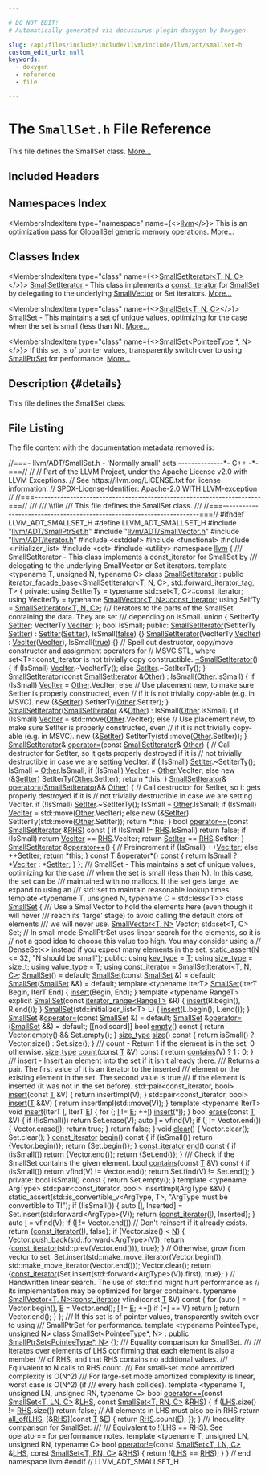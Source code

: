 ```yaml
---

# DO NOT EDIT!
# Automatically generated via docusaurus-plugin-doxygen by Doxygen.

slug: /api/files/include/include/llvm/include/llvm/adt/smallset-h
custom_edit_url: null
keywords:
  - doxygen
  - reference
  - file

---
```





# The `SmallSet.h` File Reference

<DoxygenPage pluginConfig={pluginConfig}>

This file defines the SmallSet class. <a href="#details">More...</a>

## Included Headers

<IncludesList>
<IncludesListItem
  filePath="llvm/ADT/SmallPtrSet.h"
  permalink="/docs/api/files/include/include/llvm/include/llvm/adt/smallptrset-h"
  isLocal="true" />
<IncludesListItem
  filePath="llvm/ADT/SmallVector.h"
  permalink="/docs/api/files/include/include/llvm/include/llvm/adt/smallvector-h"
  isLocal="true" />
<IncludesListItem
  filePath="llvm/ADT/iterator.h"
  permalink="/docs/api/files/include/include/llvm/include/llvm/adt/iterator-h"
  isLocal="true" />
<IncludesListItem
  filePath="cstddef"
  permalink=""
  isLocal="false" />
<IncludesListItem
  filePath="functional"
  permalink=""
  isLocal="false" />
<IncludesListItem
  filePath="initializer_list"
  permalink=""
  isLocal="false" />
<IncludesListItem
  filePath="set"
  permalink=""
  isLocal="false" />
<IncludesListItem
  filePath="utility"
  permalink=""
  isLocal="false" />
</IncludesList>

## Namespaces Index

<MembersIndex>

<MembersIndexItem
  type="namespace"
  name={<><a href="/docs/api/namespaces/llvm">llvm</a></>}>
This is an optimization pass for GlobalISel generic memory operations. <a href="/docs/api/namespaces/llvm/#details">More...</a>
</MembersIndexItem>

</MembersIndex>

## Classes Index

<MembersIndex>

<MembersIndexItem
  type="class"
  name={<><a href="/docs/api/classes/llvm/smallsetiterator">SmallSetIterator&lt;T, N, C&gt;</a></>}>
<a href="/docs/api/classes/llvm/smallsetiterator">SmallSetIterator</a> - This class implements a <a href="/docs/api/classes/llvm/smallvectorimpl">const&#95;iterator</a> for <a href="/docs/api/classes/llvm/smallset">SmallSet</a> by delegating to the underlying <a href="/docs/api/classes/llvm/smallvector">SmallVector</a> or Set iterators. <a href="/docs/api/classes/llvm/smallsetiterator/#details">More...</a>
</MembersIndexItem>

<MembersIndexItem
  type="class"
  name={<><a href="/docs/api/classes/llvm/smallset">SmallSet&lt;T, N, C&gt;</a></>}>
<a href="/docs/api/classes/llvm/smallset">SmallSet</a> - This maintains a set of unique values, optimizing for the case when the set is small (less than N). <a href="/docs/api/classes/llvm/smallset/#details">More...</a>
</MembersIndexItem>

<MembersIndexItem
  type="class"
  name={<><a href="/docs/api/classes/llvm/smallset-68d0564a2306aed5a3f0adee6b3a9e05">SmallSet&lt;PointeeType *, N&gt;</a></>}>
If this set is of pointer values, transparently switch over to using <a href="/docs/api/classes/llvm/smallptrset">SmallPtrSet</a> for performance. <a href="/docs/api/classes/llvm/smallset-68d0564a2306aed5a3f0adee6b3a9e05/#details">More...</a>
</MembersIndexItem>

</MembersIndex>

## Description {#details}

This file defines the SmallSet class.

## File Listing

The file content with the documentation metadata removed is:

<ProgramListing>

<Link id="l00001" /><CodeLine lineNumber="1"><Highlight kind="comment">//===- llvm/ADT/SmallSet.h - &#39;Normally small&#39; sets --------------&#42;- C++ -&#42;-===//</Highlight><Highlight kind="normal"></Highlight></CodeLine>
<Link id="l00002" /><CodeLine lineNumber="2"><Highlight kind="normal"></Highlight><Highlight kind="comment">//</Highlight><Highlight kind="normal"></Highlight></CodeLine>
<Link id="l00003" /><CodeLine lineNumber="3"><Highlight kind="normal"></Highlight><Highlight kind="comment">// Part of the LLVM Project, under the Apache License v2.0 with LLVM Exceptions.</Highlight><Highlight kind="normal"></Highlight></CodeLine>
<Link id="l00004" /><CodeLine lineNumber="4"><Highlight kind="normal"></Highlight><Highlight kind="comment">// See https://llvm.org/LICENSE.txt for license information.</Highlight><Highlight kind="normal"></Highlight></CodeLine>
<Link id="l00005" /><CodeLine lineNumber="5"><Highlight kind="normal"></Highlight><Highlight kind="comment">// SPDX-License-Identifier: Apache-2.0 WITH LLVM-exception</Highlight><Highlight kind="normal"></Highlight></CodeLine>
<Link id="l00006" /><CodeLine lineNumber="6"><Highlight kind="normal"></Highlight><Highlight kind="comment">//</Highlight><Highlight kind="normal"></Highlight></CodeLine>
<Link id="l00007" /><CodeLine lineNumber="7"><Highlight kind="normal"></Highlight><Highlight kind="comment">//===----------------------------------------------------------------------===//</Highlight><Highlight kind="comment"></Highlight></CodeLine>
<Link id="l00008" /><CodeLine lineNumber="8"><Highlight kind="comment">///</Highlight></CodeLine>
<Link id="l00009" /><CodeLine lineNumber="9"><Highlight kind="comment">/// \\file</Highlight></CodeLine>
<Link id="l00010" /><CodeLine lineNumber="10"><Highlight kind="comment">/// This file defines the SmallSet class.</Highlight></CodeLine>
<Link id="l00011" /><CodeLine lineNumber="11"><Highlight kind="comment">///</Highlight><Highlight kind="normal"></Highlight></CodeLine>
<Link id="l00012" /><CodeLine lineNumber="12"><Highlight kind="normal"></Highlight><Highlight kind="comment">//===----------------------------------------------------------------------===//</Highlight><Highlight kind="normal"></Highlight></CodeLine>
<Link id="l00013" /><CodeLine lineNumber="13"><Highlight kind="normal"></Highlight></CodeLine>
<Link id="l00014" /><CodeLine lineNumber="14"><Highlight kind="normal"></Highlight><Highlight kind="preprocessor">#ifndef LLVM&#95;ADT&#95;SMALLSET&#95;H</Highlight><Highlight kind="normal"></Highlight></CodeLine>
<Link id="l00015" /><CodeLine lineNumber="15"><Highlight kind="normal"></Highlight><Highlight kind="preprocessor">#define LLVM&#95;ADT&#95;SMALLSET&#95;H</Highlight><Highlight kind="normal"></Highlight></CodeLine>
<Link id="l00016" /><CodeLine lineNumber="16"><Highlight kind="normal"></Highlight></CodeLine>
<Link id="l00017" /><CodeLine lineNumber="17"><Highlight kind="normal"></Highlight><Highlight kind="preprocessor">#include &quot;<a href="/docs/api/files/include/include/llvm/include/llvm/adt/smallptrset-h">llvm/ADT/SmallPtrSet.h</a>&quot;</Highlight><Highlight kind="normal"></Highlight></CodeLine>
<Link id="l00018" /><CodeLine lineNumber="18"><Highlight kind="normal"></Highlight><Highlight kind="preprocessor">#include &quot;<a href="/docs/api/files/include/include/llvm/include/llvm/adt/smallvector-h">llvm/ADT/SmallVector.h</a>&quot;</Highlight><Highlight kind="normal"></Highlight></CodeLine>
<Link id="l00019" /><CodeLine lineNumber="19"><Highlight kind="normal"></Highlight><Highlight kind="preprocessor">#include &quot;<a href="/docs/api/files/include/include/llvm/include/llvm/adt/iterator-h">llvm/ADT/iterator.h</a>&quot;</Highlight><Highlight kind="normal"></Highlight></CodeLine>
<Link id="l00020" /><CodeLine lineNumber="20"><Highlight kind="normal"></Highlight><Highlight kind="preprocessor">#include &lt;cstddef&gt;</Highlight><Highlight kind="normal"></Highlight></CodeLine>
<Link id="l00021" /><CodeLine lineNumber="21"><Highlight kind="normal"></Highlight><Highlight kind="preprocessor">#include &lt;functional&gt;</Highlight><Highlight kind="normal"></Highlight></CodeLine>
<Link id="l00022" /><CodeLine lineNumber="22"><Highlight kind="normal"></Highlight><Highlight kind="preprocessor">#include &lt;initializer&#95;list&gt;</Highlight><Highlight kind="normal"></Highlight></CodeLine>
<Link id="l00023" /><CodeLine lineNumber="23"><Highlight kind="normal"></Highlight><Highlight kind="preprocessor">#include &lt;set&gt;</Highlight><Highlight kind="normal"></Highlight></CodeLine>
<Link id="l00024" /><CodeLine lineNumber="24"><Highlight kind="normal"></Highlight><Highlight kind="preprocessor">#include &lt;utility&gt;</Highlight><Highlight kind="normal"></Highlight></CodeLine>
<Link id="l00025" /><CodeLine lineNumber="25"><Highlight kind="normal"></Highlight></CodeLine>
<Link id="l00026" /><CodeLine lineNumber="26"><Highlight kind="normal"></Highlight><Highlight kind="keyword">namespace </Highlight><Highlight kind="normal"><a href="/docs/api/namespaces/llvm">llvm</a> &#123;</Highlight></CodeLine>
<Link id="l00027" /><CodeLine lineNumber="27"><Highlight kind="normal"></Highlight><Highlight kind="comment"></Highlight></CodeLine>
<Link id="l00028" /><CodeLine lineNumber="28"><Highlight kind="comment">/// SmallSetIterator - This class implements a const&#95;iterator for SmallSet by</Highlight></CodeLine>
<Link id="l00029" /><CodeLine lineNumber="29"><Highlight kind="comment">/// delegating to the underlying SmallVector or Set iterators.</Highlight><Highlight kind="normal"></Highlight></CodeLine>
<Link id="l00030" /><CodeLine lineNumber="30"><Highlight kind="normal"></Highlight><Highlight kind="keyword">template</Highlight><Highlight kind="normal"> &lt;</Highlight><Highlight kind="keyword">typename</Highlight><Highlight kind="normal"> T, </Highlight><Highlight kind="keywordtype">unsigned</Highlight><Highlight kind="normal"> N, </Highlight><Highlight kind="keyword">typename</Highlight><Highlight kind="normal"> C&gt;</Highlight></CodeLine>
<Link id="l00031" /><CodeLine lineNumber="31" lineLink="/docs/api/classes/llvm/smallsetiterator"><Highlight kind="normal"></Highlight><Highlight kind="keyword">class </Highlight><Highlight kind="normal"><a href="/docs/api/classes/llvm/smallsetiterator/#a907370df85ecd68f1cc83c121e192557">SmallSetIterator</a></Highlight></CodeLine>
<Link id="l00032" /><CodeLine lineNumber="32"><Highlight kind="normal">    : </Highlight><Highlight kind="keyword">public</Highlight><Highlight kind="normal"> <a href="/docs/api/classes/llvm/iterator-facade-base">iterator&#95;facade&#95;base</a>&lt;SmallSetIterator&lt;T, N, C&gt;,</Highlight></CodeLine>
<Link id="l00033" /><CodeLine lineNumber="33"><Highlight kind="normal">                                  std::forward&#95;iterator&#95;tag, T&gt; &#123;</Highlight></CodeLine>
<Link id="l00034" /><CodeLine lineNumber="34"><Highlight kind="normal"></Highlight><Highlight kind="keyword">private</Highlight><Highlight kind="normal">:</Highlight></CodeLine>
<Link id="l00035" /><CodeLine lineNumber="35"><Highlight kind="normal">  </Highlight><Highlight kind="keyword">using </Highlight><Highlight kind="normal">SetIterTy = </Highlight><Highlight kind="keyword">typename</Highlight><Highlight kind="normal"> std::set&lt;T, C&gt;::const&#95;iterator;</Highlight></CodeLine>
<Link id="l00036" /><CodeLine lineNumber="36"><Highlight kind="normal">  </Highlight><Highlight kind="keyword">using </Highlight><Highlight kind="normal">VecIterTy = </Highlight><Highlight kind="keyword">typename</Highlight><Highlight kind="normal"> <a href="/docs/api/classes/llvm/smallvectortemplatecommon/#aa11b903431c1931920939bac6b5293a2">SmallVector&lt;T, N&gt;::const&#95;iterator</a>;</Highlight></CodeLine>
<Link id="l00037" /><CodeLine lineNumber="37"><Highlight kind="normal">  </Highlight><Highlight kind="keyword">using </Highlight><Highlight kind="normal">SelfTy = <a href="/docs/api/classes/llvm/smallsetiterator/#a907370df85ecd68f1cc83c121e192557">SmallSetIterator&lt;T, N, C&gt;</a>;</Highlight></CodeLine>
<Link id="l00038" /><CodeLine lineNumber="38"><Highlight kind="normal"></Highlight><Highlight kind="comment"></Highlight></CodeLine>
<Link id="l00039" /><CodeLine lineNumber="39"><Highlight kind="comment">  /// Iterators to the parts of the SmallSet containing the data. They are set</Highlight></CodeLine>
<Link id="l00040" /><CodeLine lineNumber="40"><Highlight kind="comment">  /// depending on isSmall.</Highlight><Highlight kind="normal"></Highlight></CodeLine>
<Link id="l00041" /><CodeLine lineNumber="41"><Highlight kind="normal">  </Highlight><Highlight kind="keyword">union </Highlight><Highlight kind="normal">&#123;</Highlight></CodeLine>
<Link id="l00042" /><CodeLine lineNumber="42" lineLink="/docs/api/classes/llvm/smallsetiterator/#a6e4a073fdb4f11d6bffb296bebffcbbb"><Highlight kind="normal">    SetIterTy <a href="/docs/api/classes/llvm/smallsetiterator/#a6e4a073fdb4f11d6bffb296bebffcbbb">SetIter</a>;</Highlight></CodeLine>
<Link id="l00043" /><CodeLine lineNumber="43" lineLink="/docs/api/classes/llvm/smallsetiterator/#ac6b7bab1529ad66f58af13d6c8e1aebd"><Highlight kind="normal">    VecIterTy <a href="/docs/api/classes/llvm/smallsetiterator/#ac6b7bab1529ad66f58af13d6c8e1aebd">VecIter</a>;</Highlight></CodeLine>
<Link id="l00044" /><CodeLine lineNumber="44"><Highlight kind="normal">  &#125;;</Highlight></CodeLine>
<Link id="l00045" /><CodeLine lineNumber="45"><Highlight kind="normal"></Highlight></CodeLine>
<Link id="l00046" /><CodeLine lineNumber="46"><Highlight kind="normal">  </Highlight><Highlight kind="keywordtype">bool</Highlight><Highlight kind="normal"> IsSmall;</Highlight></CodeLine>
<Link id="l00047" /><CodeLine lineNumber="47"><Highlight kind="normal"></Highlight></CodeLine>
<Link id="l00048" /><CodeLine lineNumber="48"><Highlight kind="normal"></Highlight><Highlight kind="keyword">public</Highlight><Highlight kind="normal">:</Highlight></CodeLine>
<Link id="l00049" /><CodeLine lineNumber="49" lineLink="/docs/api/classes/llvm/smallsetiterator/#a907370df85ecd68f1cc83c121e192557"><Highlight kind="normal">  <a href="/docs/api/classes/llvm/smallsetiterator/#a907370df85ecd68f1cc83c121e192557">SmallSetIterator</a>(SetIterTy <a href="/docs/api/classes/llvm/smallsetiterator/#a6e4a073fdb4f11d6bffb296bebffcbbb">SetIter</a>) : <a href="/docs/api/classes/llvm/smallsetiterator/#a6e4a073fdb4f11d6bffb296bebffcbbb">SetIter</a>(<a href="/docs/api/classes/llvm/smallsetiterator/#a6e4a073fdb4f11d6bffb296bebffcbbb">SetIter</a>), IsSmall(<a href="/docs/api/namespaces/false">false</a>) &#123;&#125;</Highlight></CodeLine>
<Link id="l00050" /><CodeLine lineNumber="50"><Highlight kind="normal"></Highlight></CodeLine>
<Link id="l00051" /><CodeLine lineNumber="51" lineLink="/docs/api/classes/llvm/smallsetiterator/#ad90691b19097c1ecda1672715a0fdee9"><Highlight kind="normal">  <a href="/docs/api/classes/llvm/smallsetiterator/#ad90691b19097c1ecda1672715a0fdee9">SmallSetIterator</a>(VecIterTy <a href="/docs/api/classes/llvm/smallsetiterator/#ac6b7bab1529ad66f58af13d6c8e1aebd">VecIter</a>) : <a href="/docs/api/classes/llvm/smallsetiterator/#ac6b7bab1529ad66f58af13d6c8e1aebd">VecIter</a>(<a href="/docs/api/classes/llvm/smallsetiterator/#ac6b7bab1529ad66f58af13d6c8e1aebd">VecIter</a>), IsSmall(<a href="/docs/api/files/lib/lib/analysis/basicaliasanalysis-cpp/#af6d5cafbdfc5313e65d990120021a3ec">true</a>) &#123;&#125;</Highlight></CodeLine>
<Link id="l00052" /><CodeLine lineNumber="52"><Highlight kind="normal"></Highlight></CodeLine>
<Link id="l00053" /><CodeLine lineNumber="53"><Highlight kind="normal">  </Highlight><Highlight kind="comment">// Spell out destructor, copy/move constructor and assignment operators for</Highlight><Highlight kind="normal"></Highlight></CodeLine>
<Link id="l00054" /><CodeLine lineNumber="54"><Highlight kind="normal">  </Highlight><Highlight kind="comment">// MSVC STL, where set&lt;T&gt;::const&#95;iterator is not trivially copy constructible.</Highlight><Highlight kind="normal"></Highlight></CodeLine>
<Link id="l00055" /><CodeLine lineNumber="55" lineLink="/docs/api/classes/llvm/smallsetiterator/#ace72f5ecbaaf2a945de3baf9c0ddfed8"><Highlight kind="normal">  <a href="/docs/api/classes/llvm/smallsetiterator/#ace72f5ecbaaf2a945de3baf9c0ddfed8">~SmallSetIterator</a>() &#123;</Highlight></CodeLine>
<Link id="l00056" /><CodeLine lineNumber="56"><Highlight kind="normal">    </Highlight><Highlight kind="keywordflow">if</Highlight><Highlight kind="normal"> (IsSmall)</Highlight></CodeLine>
<Link id="l00057" /><CodeLine lineNumber="57"><Highlight kind="normal">      <a href="/docs/api/classes/llvm/smallsetiterator/#ac6b7bab1529ad66f58af13d6c8e1aebd">VecIter</a>.~VecIterTy();</Highlight></CodeLine>
<Link id="l00058" /><CodeLine lineNumber="58"><Highlight kind="normal">    </Highlight><Highlight kind="keywordflow">else</Highlight><Highlight kind="normal"></Highlight></CodeLine>
<Link id="l00059" /><CodeLine lineNumber="59"><Highlight kind="normal">      <a href="/docs/api/classes/llvm/smallsetiterator/#a6e4a073fdb4f11d6bffb296bebffcbbb">SetIter</a>.~SetIterTy();</Highlight></CodeLine>
<Link id="l00060" /><CodeLine lineNumber="60"><Highlight kind="normal">  &#125;</Highlight></CodeLine>
<Link id="l00061" /><CodeLine lineNumber="61"><Highlight kind="normal"></Highlight></CodeLine>
<Link id="l00062" /><CodeLine lineNumber="62" lineLink="/docs/api/classes/llvm/smallsetiterator/#aaf28161e9ef1de0dae654eff107388d3"><Highlight kind="normal">  <a href="/docs/api/classes/llvm/smallsetiterator/#aaf28161e9ef1de0dae654eff107388d3">SmallSetIterator</a>(</Highlight><Highlight kind="keyword">const</Highlight><Highlight kind="normal"> <a href="/docs/api/classes/llvm/smallsetiterator/#a907370df85ecd68f1cc83c121e192557">SmallSetIterator</a> &amp;<a href="/docs/api/namespaces/llvm/#a9eb4f5b98b70ee4fab9614ed58282c1fa6311ae17c1ee52b36e68aaf4ad066387">Other</a>) : IsSmall(<a href="/docs/api/namespaces/llvm/#a9eb4f5b98b70ee4fab9614ed58282c1fa6311ae17c1ee52b36e68aaf4ad066387">Other</a>.IsSmall) &#123;</Highlight></CodeLine>
<Link id="l00063" /><CodeLine lineNumber="63"><Highlight kind="normal">    </Highlight><Highlight kind="keywordflow">if</Highlight><Highlight kind="normal"> (IsSmall)</Highlight></CodeLine>
<Link id="l00064" /><CodeLine lineNumber="64"><Highlight kind="normal">      <a href="/docs/api/classes/llvm/smallsetiterator/#ac6b7bab1529ad66f58af13d6c8e1aebd">VecIter</a> = <a href="/docs/api/namespaces/llvm/#a9eb4f5b98b70ee4fab9614ed58282c1fa6311ae17c1ee52b36e68aaf4ad066387">Other</a>.VecIter;</Highlight></CodeLine>
<Link id="l00065" /><CodeLine lineNumber="65"><Highlight kind="normal">    </Highlight><Highlight kind="keywordflow">else</Highlight><Highlight kind="normal"></Highlight></CodeLine>
<Link id="l00066" /><CodeLine lineNumber="66"><Highlight kind="normal">      </Highlight><Highlight kind="comment">// Use placement new, to make sure SetIter is properly constructed, even</Highlight><Highlight kind="normal"></Highlight></CodeLine>
<Link id="l00067" /><CodeLine lineNumber="67"><Highlight kind="normal">      </Highlight><Highlight kind="comment">// if it is not trivially copy-able (e.g. in MSVC).</Highlight><Highlight kind="normal"></Highlight></CodeLine>
<Link id="l00068" /><CodeLine lineNumber="68"><Highlight kind="normal">      new (&amp;<a href="/docs/api/classes/llvm/smallsetiterator/#a6e4a073fdb4f11d6bffb296bebffcbbb">SetIter</a>) SetIterTy(<a href="/docs/api/namespaces/llvm/#a9eb4f5b98b70ee4fab9614ed58282c1fa6311ae17c1ee52b36e68aaf4ad066387">Other</a>.SetIter);</Highlight></CodeLine>
<Link id="l00069" /><CodeLine lineNumber="69"><Highlight kind="normal">  &#125;</Highlight></CodeLine>
<Link id="l00070" /><CodeLine lineNumber="70"><Highlight kind="normal"></Highlight></CodeLine>
<Link id="l00071" /><CodeLine lineNumber="71" lineLink="/docs/api/classes/llvm/smallsetiterator/#ae0fb6c9159f05b70f26289590949ed57"><Highlight kind="normal">  <a href="/docs/api/classes/llvm/smallsetiterator/#ae0fb6c9159f05b70f26289590949ed57">SmallSetIterator</a>(<a href="/docs/api/classes/llvm/smallsetiterator/#a907370df85ecd68f1cc83c121e192557">SmallSetIterator</a> &amp;&amp;<a href="/docs/api/namespaces/llvm/#a9eb4f5b98b70ee4fab9614ed58282c1fa6311ae17c1ee52b36e68aaf4ad066387">Other</a>) : IsSmall(<a href="/docs/api/namespaces/llvm/#a9eb4f5b98b70ee4fab9614ed58282c1fa6311ae17c1ee52b36e68aaf4ad066387">Other</a>.IsSmall) &#123;</Highlight></CodeLine>
<Link id="l00072" /><CodeLine lineNumber="72"><Highlight kind="normal">    </Highlight><Highlight kind="keywordflow">if</Highlight><Highlight kind="normal"> (IsSmall)</Highlight></CodeLine>
<Link id="l00073" /><CodeLine lineNumber="73"><Highlight kind="normal">      <a href="/docs/api/classes/llvm/smallsetiterator/#ac6b7bab1529ad66f58af13d6c8e1aebd">VecIter</a> = std::move(<a href="/docs/api/namespaces/llvm/#a9eb4f5b98b70ee4fab9614ed58282c1fa6311ae17c1ee52b36e68aaf4ad066387">Other</a>.VecIter);</Highlight></CodeLine>
<Link id="l00074" /><CodeLine lineNumber="74"><Highlight kind="normal">    </Highlight><Highlight kind="keywordflow">else</Highlight><Highlight kind="normal"></Highlight></CodeLine>
<Link id="l00075" /><CodeLine lineNumber="75"><Highlight kind="normal">      </Highlight><Highlight kind="comment">// Use placement new, to make sure SetIter is properly constructed, even</Highlight><Highlight kind="normal"></Highlight></CodeLine>
<Link id="l00076" /><CodeLine lineNumber="76"><Highlight kind="normal">      </Highlight><Highlight kind="comment">// if it is not trivially copy-able (e.g. in MSVC).</Highlight><Highlight kind="normal"></Highlight></CodeLine>
<Link id="l00077" /><CodeLine lineNumber="77"><Highlight kind="normal">      new (&amp;<a href="/docs/api/classes/llvm/smallsetiterator/#a6e4a073fdb4f11d6bffb296bebffcbbb">SetIter</a>) SetIterTy(std::move(<a href="/docs/api/namespaces/llvm/#a9eb4f5b98b70ee4fab9614ed58282c1fa6311ae17c1ee52b36e68aaf4ad066387">Other</a>.SetIter));</Highlight></CodeLine>
<Link id="l00078" /><CodeLine lineNumber="78"><Highlight kind="normal">  &#125;</Highlight></CodeLine>
<Link id="l00079" /><CodeLine lineNumber="79"><Highlight kind="normal"></Highlight></CodeLine>
<Link id="l00080" /><CodeLine lineNumber="80" lineLink="/docs/api/classes/llvm/smallsetiterator/#a94924161b0063ff3f6c1ebed541decf3"><Highlight kind="normal">  <a href="/docs/api/classes/llvm/smallsetiterator/#a907370df85ecd68f1cc83c121e192557">SmallSetIterator</a>&amp; <a href="/docs/api/classes/llvm/smallsetiterator/#a94924161b0063ff3f6c1ebed541decf3">operator=</a>(</Highlight><Highlight kind="keyword">const</Highlight><Highlight kind="normal"> <a href="/docs/api/classes/llvm/smallsetiterator/#a907370df85ecd68f1cc83c121e192557">SmallSetIterator</a>&amp; <a href="/docs/api/namespaces/llvm/#a9eb4f5b98b70ee4fab9614ed58282c1fa6311ae17c1ee52b36e68aaf4ad066387">Other</a>) &#123;</Highlight></CodeLine>
<Link id="l00081" /><CodeLine lineNumber="81"><Highlight kind="normal">    </Highlight><Highlight kind="comment">// Call destructor for SetIter, so it gets properly destroyed if it is</Highlight><Highlight kind="normal"></Highlight></CodeLine>
<Link id="l00082" /><CodeLine lineNumber="82"><Highlight kind="normal">    </Highlight><Highlight kind="comment">// not trivially destructible in case we are setting VecIter.</Highlight><Highlight kind="normal"></Highlight></CodeLine>
<Link id="l00083" /><CodeLine lineNumber="83"><Highlight kind="normal">    </Highlight><Highlight kind="keywordflow">if</Highlight><Highlight kind="normal"> (!IsSmall)</Highlight></CodeLine>
<Link id="l00084" /><CodeLine lineNumber="84"><Highlight kind="normal">      <a href="/docs/api/classes/llvm/smallsetiterator/#a6e4a073fdb4f11d6bffb296bebffcbbb">SetIter</a>.~SetIterTy();</Highlight></CodeLine>
<Link id="l00085" /><CodeLine lineNumber="85"><Highlight kind="normal"></Highlight></CodeLine>
<Link id="l00086" /><CodeLine lineNumber="86"><Highlight kind="normal">    IsSmall = <a href="/docs/api/namespaces/llvm/#a9eb4f5b98b70ee4fab9614ed58282c1fa6311ae17c1ee52b36e68aaf4ad066387">Other</a>.IsSmall;</Highlight></CodeLine>
<Link id="l00087" /><CodeLine lineNumber="87"><Highlight kind="normal">    </Highlight><Highlight kind="keywordflow">if</Highlight><Highlight kind="normal"> (IsSmall)</Highlight></CodeLine>
<Link id="l00088" /><CodeLine lineNumber="88"><Highlight kind="normal">      <a href="/docs/api/classes/llvm/smallsetiterator/#ac6b7bab1529ad66f58af13d6c8e1aebd">VecIter</a> = <a href="/docs/api/namespaces/llvm/#a9eb4f5b98b70ee4fab9614ed58282c1fa6311ae17c1ee52b36e68aaf4ad066387">Other</a>.VecIter;</Highlight></CodeLine>
<Link id="l00089" /><CodeLine lineNumber="89"><Highlight kind="normal">    </Highlight><Highlight kind="keywordflow">else</Highlight><Highlight kind="normal"></Highlight></CodeLine>
<Link id="l00090" /><CodeLine lineNumber="90"><Highlight kind="normal">      </Highlight><Highlight kind="keyword">new</Highlight><Highlight kind="normal"> (&amp;<a href="/docs/api/classes/llvm/smallsetiterator/#a6e4a073fdb4f11d6bffb296bebffcbbb">SetIter</a>) SetIterTy(<a href="/docs/api/namespaces/llvm/#a9eb4f5b98b70ee4fab9614ed58282c1fa6311ae17c1ee52b36e68aaf4ad066387">Other</a>.SetIter);</Highlight></CodeLine>
<Link id="l00091" /><CodeLine lineNumber="91"><Highlight kind="normal">    </Highlight><Highlight kind="keywordflow">return</Highlight><Highlight kind="normal"> &#42;</Highlight><Highlight kind="keyword">this</Highlight><Highlight kind="normal">;</Highlight></CodeLine>
<Link id="l00092" /><CodeLine lineNumber="92"><Highlight kind="normal">  &#125;</Highlight></CodeLine>
<Link id="l00093" /><CodeLine lineNumber="93"><Highlight kind="normal"></Highlight></CodeLine>
<Link id="l00094" /><CodeLine lineNumber="94" lineLink="/docs/api/classes/llvm/smallsetiterator/#a1ed5c236d864efe097586a9ef9a01daa"><Highlight kind="normal">  <a href="/docs/api/classes/llvm/smallsetiterator/#a907370df85ecd68f1cc83c121e192557">SmallSetIterator</a>&amp; <a href="/docs/api/classes/llvm/smallsetiterator/#a1ed5c236d864efe097586a9ef9a01daa">operator=</a>(<a href="/docs/api/classes/llvm/smallsetiterator/#a907370df85ecd68f1cc83c121e192557">SmallSetIterator</a>&amp;&amp; <a href="/docs/api/namespaces/llvm/#a9eb4f5b98b70ee4fab9614ed58282c1fa6311ae17c1ee52b36e68aaf4ad066387">Other</a>) &#123;</Highlight></CodeLine>
<Link id="l00095" /><CodeLine lineNumber="95"><Highlight kind="normal">    </Highlight><Highlight kind="comment">// Call destructor for SetIter, so it gets properly destroyed if it is</Highlight><Highlight kind="normal"></Highlight></CodeLine>
<Link id="l00096" /><CodeLine lineNumber="96"><Highlight kind="normal">    </Highlight><Highlight kind="comment">// not trivially destructible in case we are setting VecIter.</Highlight><Highlight kind="normal"></Highlight></CodeLine>
<Link id="l00097" /><CodeLine lineNumber="97"><Highlight kind="normal">    </Highlight><Highlight kind="keywordflow">if</Highlight><Highlight kind="normal"> (!IsSmall)</Highlight></CodeLine>
<Link id="l00098" /><CodeLine lineNumber="98"><Highlight kind="normal">      <a href="/docs/api/classes/llvm/smallsetiterator/#a6e4a073fdb4f11d6bffb296bebffcbbb">SetIter</a>.~SetIterTy();</Highlight></CodeLine>
<Link id="l00099" /><CodeLine lineNumber="99"><Highlight kind="normal"></Highlight></CodeLine>
<Link id="l00100" /><CodeLine lineNumber="100"><Highlight kind="normal">    IsSmall = <a href="/docs/api/namespaces/llvm/#a9eb4f5b98b70ee4fab9614ed58282c1fa6311ae17c1ee52b36e68aaf4ad066387">Other</a>.IsSmall;</Highlight></CodeLine>
<Link id="l00101" /><CodeLine lineNumber="101"><Highlight kind="normal">    </Highlight><Highlight kind="keywordflow">if</Highlight><Highlight kind="normal"> (IsSmall)</Highlight></CodeLine>
<Link id="l00102" /><CodeLine lineNumber="102"><Highlight kind="normal">      <a href="/docs/api/classes/llvm/smallsetiterator/#ac6b7bab1529ad66f58af13d6c8e1aebd">VecIter</a> = std::move(<a href="/docs/api/namespaces/llvm/#a9eb4f5b98b70ee4fab9614ed58282c1fa6311ae17c1ee52b36e68aaf4ad066387">Other</a>.VecIter);</Highlight></CodeLine>
<Link id="l00103" /><CodeLine lineNumber="103"><Highlight kind="normal">    </Highlight><Highlight kind="keywordflow">else</Highlight><Highlight kind="normal"></Highlight></CodeLine>
<Link id="l00104" /><CodeLine lineNumber="104"><Highlight kind="normal">      </Highlight><Highlight kind="keyword">new</Highlight><Highlight kind="normal"> (&amp;<a href="/docs/api/classes/llvm/smallsetiterator/#a6e4a073fdb4f11d6bffb296bebffcbbb">SetIter</a>) SetIterTy(std::move(<a href="/docs/api/namespaces/llvm/#a9eb4f5b98b70ee4fab9614ed58282c1fa6311ae17c1ee52b36e68aaf4ad066387">Other</a>.SetIter));</Highlight></CodeLine>
<Link id="l00105" /><CodeLine lineNumber="105"><Highlight kind="normal">    </Highlight><Highlight kind="keywordflow">return</Highlight><Highlight kind="normal"> &#42;</Highlight><Highlight kind="keyword">this</Highlight><Highlight kind="normal">;</Highlight></CodeLine>
<Link id="l00106" /><CodeLine lineNumber="106"><Highlight kind="normal">  &#125;</Highlight></CodeLine>
<Link id="l00107" /><CodeLine lineNumber="107"><Highlight kind="normal"></Highlight></CodeLine>
<Link id="l00108" /><CodeLine lineNumber="108" lineLink="/docs/api/classes/llvm/smallsetiterator/#a3a73fd247d33df715b6ae0cd733607ae"><Highlight kind="normal">  </Highlight><Highlight kind="keywordtype">bool</Highlight><Highlight kind="normal"> <a href="/docs/api/classes/llvm/smallsetiterator/#a3a73fd247d33df715b6ae0cd733607ae">operator==</a>(</Highlight><Highlight kind="keyword">const</Highlight><Highlight kind="normal"> <a href="/docs/api/classes/llvm/smallsetiterator/#a907370df85ecd68f1cc83c121e192557">SmallSetIterator</a> &amp;<a href="/docs/api/files/lib/lib/target/lib/target/x86/x86partialreduction-cpp/#a87b8bfbbe9d8f7146d7f20a5fb42efd0">RHS</a>)</Highlight><Highlight kind="keyword"> const </Highlight><Highlight kind="normal">&#123;</Highlight></CodeLine>
<Link id="l00109" /><CodeLine lineNumber="109"><Highlight kind="normal">    </Highlight><Highlight kind="keywordflow">if</Highlight><Highlight kind="normal"> (IsSmall != <a href="/docs/api/files/lib/lib/target/lib/target/x86/x86partialreduction-cpp/#a87b8bfbbe9d8f7146d7f20a5fb42efd0">RHS</a>.IsSmall)</Highlight></CodeLine>
<Link id="l00110" /><CodeLine lineNumber="110"><Highlight kind="normal">      </Highlight><Highlight kind="keywordflow">return</Highlight><Highlight kind="normal"> </Highlight><Highlight kind="keyword">false</Highlight><Highlight kind="normal">;</Highlight></CodeLine>
<Link id="l00111" /><CodeLine lineNumber="111"><Highlight kind="normal">    </Highlight><Highlight kind="keywordflow">if</Highlight><Highlight kind="normal"> (IsSmall)</Highlight></CodeLine>
<Link id="l00112" /><CodeLine lineNumber="112"><Highlight kind="normal">      </Highlight><Highlight kind="keywordflow">return</Highlight><Highlight kind="normal"> <a href="/docs/api/classes/llvm/smallsetiterator/#ac6b7bab1529ad66f58af13d6c8e1aebd">VecIter</a> == <a href="/docs/api/files/lib/lib/target/lib/target/x86/x86partialreduction-cpp/#a87b8bfbbe9d8f7146d7f20a5fb42efd0">RHS</a>.VecIter;</Highlight></CodeLine>
<Link id="l00113" /><CodeLine lineNumber="113"><Highlight kind="normal">    </Highlight><Highlight kind="keywordflow">return</Highlight><Highlight kind="normal"> <a href="/docs/api/classes/llvm/smallsetiterator/#a6e4a073fdb4f11d6bffb296bebffcbbb">SetIter</a> == <a href="/docs/api/files/lib/lib/target/lib/target/x86/x86partialreduction-cpp/#a87b8bfbbe9d8f7146d7f20a5fb42efd0">RHS</a>.SetIter;</Highlight></CodeLine>
<Link id="l00114" /><CodeLine lineNumber="114"><Highlight kind="normal">  &#125;</Highlight></CodeLine>
<Link id="l00115" /><CodeLine lineNumber="115"><Highlight kind="normal"></Highlight></CodeLine>
<Link id="l00116" /><CodeLine lineNumber="116" lineLink="/docs/api/classes/llvm/smallsetiterator/#a2e6d5c1ad80230988fa739425cac7f8a"><Highlight kind="normal">  <a href="/docs/api/classes/llvm/smallsetiterator/#a907370df85ecd68f1cc83c121e192557">SmallSetIterator</a> &amp;<a href="/docs/api/classes/llvm/smallsetiterator/#a2e6d5c1ad80230988fa739425cac7f8a">operator++</a>() &#123; </Highlight><Highlight kind="comment">// Preincrement</Highlight><Highlight kind="normal"></Highlight></CodeLine>
<Link id="l00117" /><CodeLine lineNumber="117"><Highlight kind="normal">    </Highlight><Highlight kind="keywordflow">if</Highlight><Highlight kind="normal"> (IsSmall)</Highlight></CodeLine>
<Link id="l00118" /><CodeLine lineNumber="118"><Highlight kind="normal">      ++<a href="/docs/api/classes/llvm/smallsetiterator/#ac6b7bab1529ad66f58af13d6c8e1aebd">VecIter</a>;</Highlight></CodeLine>
<Link id="l00119" /><CodeLine lineNumber="119"><Highlight kind="normal">    </Highlight><Highlight kind="keywordflow">else</Highlight><Highlight kind="normal"></Highlight></CodeLine>
<Link id="l00120" /><CodeLine lineNumber="120"><Highlight kind="normal">      ++<a href="/docs/api/classes/llvm/smallsetiterator/#a6e4a073fdb4f11d6bffb296bebffcbbb">SetIter</a>;</Highlight></CodeLine>
<Link id="l00121" /><CodeLine lineNumber="121"><Highlight kind="normal">    </Highlight><Highlight kind="keywordflow">return</Highlight><Highlight kind="normal"> &#42;</Highlight><Highlight kind="keyword">this</Highlight><Highlight kind="normal">;</Highlight></CodeLine>
<Link id="l00122" /><CodeLine lineNumber="122"><Highlight kind="normal">  &#125;</Highlight></CodeLine>
<Link id="l00123" /><CodeLine lineNumber="123"><Highlight kind="normal"></Highlight></CodeLine>
<Link id="l00124" /><CodeLine lineNumber="124" lineLink="/docs/api/classes/llvm/smallsetiterator/#abd07bc46d991e12648e0effefcaddf95"><Highlight kind="normal">  </Highlight><Highlight kind="keyword">const</Highlight><Highlight kind="normal"> <a href="/docs/api/files/lib/lib/target/lib/target/mips/mips16isellowering-cpp/#a0acb682b8260ab1c60b918599864e2e5">T</a> &amp;<a href="/docs/api/classes/llvm/smallsetiterator/#abd07bc46d991e12648e0effefcaddf95">operator&#42;</a>()</Highlight><Highlight kind="keyword"> const </Highlight><Highlight kind="normal">&#123; </Highlight><Highlight kind="keywordflow">return</Highlight><Highlight kind="normal"> IsSmall ? &#42;<a href="/docs/api/classes/llvm/smallsetiterator/#ac6b7bab1529ad66f58af13d6c8e1aebd">VecIter</a> : &#42;<a href="/docs/api/classes/llvm/smallsetiterator/#a6e4a073fdb4f11d6bffb296bebffcbbb">SetIter</a>; &#125;</Highlight></CodeLine>
<Link id="l00125" /><CodeLine lineNumber="125"><Highlight kind="normal">&#125;;</Highlight></CodeLine>
<Link id="l00126" /><CodeLine lineNumber="126"><Highlight kind="normal"></Highlight><Highlight kind="comment"></Highlight></CodeLine>
<Link id="l00127" /><CodeLine lineNumber="127"><Highlight kind="comment">/// SmallSet - This maintains a set of unique values, optimizing for the case</Highlight></CodeLine>
<Link id="l00128" /><CodeLine lineNumber="128"><Highlight kind="comment">/// when the set is small (less than N).  In this case, the set can be</Highlight></CodeLine>
<Link id="l00129" /><CodeLine lineNumber="129"><Highlight kind="comment">/// maintained with no mallocs.  If the set gets large, we expand to using an</Highlight></CodeLine>
<Link id="l00130" /><CodeLine lineNumber="130"><Highlight kind="comment">/// std::set to maintain reasonable lookup times.</Highlight><Highlight kind="normal"></Highlight></CodeLine>
<Link id="l00131" /><CodeLine lineNumber="131"><Highlight kind="normal"></Highlight><Highlight kind="keyword">template</Highlight><Highlight kind="normal"> &lt;</Highlight><Highlight kind="keyword">typename</Highlight><Highlight kind="normal"> T, </Highlight><Highlight kind="keywordtype">unsigned</Highlight><Highlight kind="normal"> N, </Highlight><Highlight kind="keyword">typename</Highlight><Highlight kind="normal"> C = std::less&lt;T&gt;&gt;</Highlight></CodeLine>
<Link id="l00132" /><CodeLine lineNumber="132" lineLink="/docs/api/classes/llvm/smallset"><Highlight kind="normal"></Highlight><Highlight kind="keyword">class </Highlight><Highlight kind="normal"><a href="/docs/api/classes/llvm/smallset/#a642ef3f957486e94785fdc2ccafcb692">SmallSet</a> &#123;</Highlight><Highlight kind="comment"></Highlight></CodeLine>
<Link id="l00133" /><CodeLine lineNumber="133"><Highlight kind="comment">  /// Use a SmallVector to hold the elements here (even though it will never</Highlight></CodeLine>
<Link id="l00134" /><CodeLine lineNumber="134"><Highlight kind="comment">  /// reach its &#39;large&#39; stage) to avoid calling the default ctors of elements</Highlight></CodeLine>
<Link id="l00135" /><CodeLine lineNumber="135"><Highlight kind="comment">  /// we will never use.</Highlight><Highlight kind="normal"></Highlight></CodeLine>
<Link id="l00136" /><CodeLine lineNumber="136"><Highlight kind="normal">  <a href="/docs/api/classes/llvm/smallvector">SmallVector&lt;T, N&gt;</a> Vector;</Highlight></CodeLine>
<Link id="l00137" /><CodeLine lineNumber="137"><Highlight kind="normal">  std::set&lt;T, C&gt; Set;</Highlight></CodeLine>
<Link id="l00138" /><CodeLine lineNumber="138"><Highlight kind="normal"></Highlight></CodeLine>
<Link id="l00139" /><CodeLine lineNumber="139"><Highlight kind="normal">  </Highlight><Highlight kind="comment">// In small mode SmallPtrSet uses linear search for the elements, so it is</Highlight><Highlight kind="normal"></Highlight></CodeLine>
<Link id="l00140" /><CodeLine lineNumber="140"><Highlight kind="normal">  </Highlight><Highlight kind="comment">// not a good idea to choose this value too high. You may consider using a</Highlight><Highlight kind="normal"></Highlight></CodeLine>
<Link id="l00141" /><CodeLine lineNumber="141"><Highlight kind="normal">  </Highlight><Highlight kind="comment">// DenseSet&lt;&gt; instead if you expect many elements in the set.</Highlight><Highlight kind="normal"></Highlight></CodeLine>
<Link id="l00142" /><CodeLine lineNumber="142"><Highlight kind="normal">  </Highlight><Highlight kind="keyword">static&#95;assert</Highlight><Highlight kind="normal">(<a href="/docs/api/files/lib/lib/support/regcomp-c/#a0240ac851181b84ac374872dc5434ee4">N</a> &lt;= 32, </Highlight><Highlight kind="stringliteral">&quot;N should be small&quot;</Highlight><Highlight kind="normal">);</Highlight></CodeLine>
<Link id="l00143" /><CodeLine lineNumber="143"><Highlight kind="normal"></Highlight></CodeLine>
<Link id="l00144" /><CodeLine lineNumber="144"><Highlight kind="normal"></Highlight><Highlight kind="keyword">public</Highlight><Highlight kind="normal">:</Highlight></CodeLine>
<Link id="l00145" /><CodeLine lineNumber="145" lineLink="/docs/api/classes/llvm/smallset/#a415fafb747d0aaf1e2f44adb4299297f"><Highlight kind="normal">  </Highlight><Highlight kind="keyword">using </Highlight><Highlight kind="normal"><a href="/docs/api/classes/llvm/smallset/#a415fafb747d0aaf1e2f44adb4299297f">key&#95;type</a> = <a href="/docs/api/files/lib/lib/target/lib/target/mips/mips16isellowering-cpp/#a0acb682b8260ab1c60b918599864e2e5">T</a>;</Highlight></CodeLine>
<Link id="l00146" /><CodeLine lineNumber="146" lineLink="/docs/api/classes/llvm/smallset/#a7661e59c6b08b41c98031595ae8007f9"><Highlight kind="normal">  </Highlight><Highlight kind="keyword">using </Highlight><Highlight kind="normal"><a href="/docs/api/classes/llvm/smallset/#a7661e59c6b08b41c98031595ae8007f9">size&#95;type</a> = size&#95;t;</Highlight></CodeLine>
<Link id="l00147" /><CodeLine lineNumber="147" lineLink="/docs/api/classes/llvm/smallset/#a92339d5306ea2a5153ca8688bde5b814"><Highlight kind="normal">  </Highlight><Highlight kind="keyword">using </Highlight><Highlight kind="normal"><a href="/docs/api/classes/llvm/smallset/#a92339d5306ea2a5153ca8688bde5b814">value&#95;type</a> = <a href="/docs/api/files/lib/lib/target/lib/target/mips/mips16isellowering-cpp/#a0acb682b8260ab1c60b918599864e2e5">T</a>;</Highlight></CodeLine>
<Link id="l00148" /><CodeLine lineNumber="148" lineLink="/docs/api/classes/llvm/smallset/#a2b2485e23744fb5f349b2a4d29417e0b"><Highlight kind="normal">  </Highlight><Highlight kind="keyword">using </Highlight><Highlight kind="normal"><a href="/docs/api/classes/llvm/smallset/#a2b2485e23744fb5f349b2a4d29417e0b">const&#95;iterator</a> = <a href="/docs/api/classes/llvm/smallsetiterator">SmallSetIterator&lt;T, N, C&gt;</a>;</Highlight></CodeLine>
<Link id="l00149" /><CodeLine lineNumber="149"><Highlight kind="normal"></Highlight></CodeLine>
<Link id="l00150" /><CodeLine lineNumber="150" lineLink="/docs/api/classes/llvm/smallset/#a642ef3f957486e94785fdc2ccafcb692"><Highlight kind="normal">  <a href="/docs/api/classes/llvm/smallset/#a642ef3f957486e94785fdc2ccafcb692">SmallSet</a>() = </Highlight><Highlight kind="keywordflow">default</Highlight><Highlight kind="normal">;</Highlight></CodeLine>
<Link id="l00151" /><CodeLine lineNumber="151" lineLink="/docs/api/classes/llvm/smallset/#aa92bbdb8568f16a3729854362203aa1f"><Highlight kind="normal">  <a href="/docs/api/classes/llvm/smallset/#aa92bbdb8568f16a3729854362203aa1f">SmallSet</a>(</Highlight><Highlight kind="keyword">const</Highlight><Highlight kind="normal"> <a href="/docs/api/classes/llvm/smallset/#a642ef3f957486e94785fdc2ccafcb692">SmallSet</a> &amp;) = </Highlight><Highlight kind="keywordflow">default</Highlight><Highlight kind="normal">;</Highlight></CodeLine>
<Link id="l00152" /><CodeLine lineNumber="152" lineLink="/docs/api/classes/llvm/smallset/#aa2df2a9c432ae7bc07354a0b50a71d49"><Highlight kind="normal">  <a href="/docs/api/classes/llvm/smallset/#aa2df2a9c432ae7bc07354a0b50a71d49">SmallSet</a>(<a href="/docs/api/classes/llvm/smallset/#a642ef3f957486e94785fdc2ccafcb692">SmallSet</a> &amp;&amp;) = </Highlight><Highlight kind="keywordflow">default</Highlight><Highlight kind="normal">;</Highlight></CodeLine>
<Link id="l00153" /><CodeLine lineNumber="153"><Highlight kind="normal"></Highlight></CodeLine>
<Link id="l00154" /><CodeLine lineNumber="154" lineLink="/docs/api/classes/llvm/smallset/#aca40736363928e517cf3b4d810c04a42"><Highlight kind="normal">  </Highlight><Highlight kind="keyword">template</Highlight><Highlight kind="normal"> &lt;</Highlight><Highlight kind="keyword">typename</Highlight><Highlight kind="normal"> IterT&gt; <a href="/docs/api/classes/llvm/smallset/#aca40736363928e517cf3b4d810c04a42">SmallSet</a>(IterT Begin, IterT End) &#123;</Highlight></CodeLine>
<Link id="l00155" /><CodeLine lineNumber="155"><Highlight kind="normal">    <a href="/docs/api/classes/llvm/smallset/#afcadfef2cf37c3e6dbdbc9cd7bea50a0">insert</a>(Begin, End);</Highlight></CodeLine>
<Link id="l00156" /><CodeLine lineNumber="156"><Highlight kind="normal">  &#125;</Highlight></CodeLine>
<Link id="l00157" /><CodeLine lineNumber="157"><Highlight kind="normal"></Highlight></CodeLine>
<Link id="l00158" /><CodeLine lineNumber="158"><Highlight kind="normal">  </Highlight><Highlight kind="keyword">template</Highlight><Highlight kind="normal"> &lt;</Highlight><Highlight kind="keyword">typename</Highlight><Highlight kind="normal"> RangeT&gt;</Highlight></CodeLine>
<Link id="l00159" /><CodeLine lineNumber="159" lineLink="/docs/api/classes/llvm/smallset/#a0515d5a20ae68db02fe65e3e9c43e3ee"><Highlight kind="normal">  </Highlight><Highlight kind="keyword">explicit</Highlight><Highlight kind="normal"> <a href="/docs/api/classes/llvm/smallset/#a0515d5a20ae68db02fe65e3e9c43e3ee">SmallSet</a>(</Highlight><Highlight kind="keyword">const</Highlight><Highlight kind="normal"> <a href="/docs/api/classes/llvm/iterator-range">iterator&#95;range&lt;RangeT&gt;</a> &amp;R) &#123;</Highlight></CodeLine>
<Link id="l00160" /><CodeLine lineNumber="160"><Highlight kind="normal">    <a href="/docs/api/classes/llvm/smallset/#afcadfef2cf37c3e6dbdbc9cd7bea50a0">insert</a>(R.begin(), R.end());</Highlight></CodeLine>
<Link id="l00161" /><CodeLine lineNumber="161"><Highlight kind="normal">  &#125;</Highlight></CodeLine>
<Link id="l00162" /><CodeLine lineNumber="162"><Highlight kind="normal"></Highlight></CodeLine>
<Link id="l00163" /><CodeLine lineNumber="163" lineLink="/docs/api/classes/llvm/smallset/#a55c37829263bbc9d089bb45a43c91643"><Highlight kind="normal">  <a href="/docs/api/classes/llvm/smallset/#a55c37829263bbc9d089bb45a43c91643">SmallSet</a>(std::initializer&#95;list&lt;T&gt; L) &#123; <a href="/docs/api/classes/llvm/smallset/#afcadfef2cf37c3e6dbdbc9cd7bea50a0">insert</a>(L.begin(), L.end()); &#125;</Highlight></CodeLine>
<Link id="l00164" /><CodeLine lineNumber="164"><Highlight kind="normal"></Highlight></CodeLine>
<Link id="l00165" /><CodeLine lineNumber="165" lineLink="/docs/api/classes/llvm/smallset/#a95d576b12e0c94402da943f5577a44dc"><Highlight kind="normal">  <a href="/docs/api/classes/llvm/smallset/#a642ef3f957486e94785fdc2ccafcb692">SmallSet</a> &amp;<a href="/docs/api/classes/llvm/smallset/#a95d576b12e0c94402da943f5577a44dc">operator=</a>(</Highlight><Highlight kind="keyword">const</Highlight><Highlight kind="normal"> <a href="/docs/api/classes/llvm/smallset/#a642ef3f957486e94785fdc2ccafcb692">SmallSet</a> &amp;) = </Highlight><Highlight kind="keywordflow">default</Highlight><Highlight kind="normal">;</Highlight></CodeLine>
<Link id="l00166" /><CodeLine lineNumber="166" lineLink="/docs/api/classes/llvm/smallset/#aefea379389d05a17d6c41018aec98a94"><Highlight kind="normal">  <a href="/docs/api/classes/llvm/smallset/#a642ef3f957486e94785fdc2ccafcb692">SmallSet</a> &amp;<a href="/docs/api/classes/llvm/smallset/#aefea379389d05a17d6c41018aec98a94">operator=</a>(<a href="/docs/api/classes/llvm/smallset/#a642ef3f957486e94785fdc2ccafcb692">SmallSet</a> &amp;&amp;) = </Highlight><Highlight kind="keywordflow">default</Highlight><Highlight kind="normal">;</Highlight></CodeLine>
<Link id="l00167" /><CodeLine lineNumber="167"><Highlight kind="normal"></Highlight></CodeLine>
<Link id="l00168" /><CodeLine lineNumber="168" lineLink="/docs/api/classes/llvm/smallset/#a34384400167eb6ebf71fa89d98ba03bc"><Highlight kind="normal">  &#91;&#91;nodiscard&#93;&#93; </Highlight><Highlight kind="keywordtype">bool</Highlight><Highlight kind="normal"> <a href="/docs/api/classes/llvm/smallset/#a34384400167eb6ebf71fa89d98ba03bc">empty</a>()</Highlight><Highlight kind="keyword"> const </Highlight><Highlight kind="normal">&#123; </Highlight><Highlight kind="keywordflow">return</Highlight><Highlight kind="normal"> Vector.empty() &amp;&amp; Set.empty(); &#125;</Highlight></CodeLine>
<Link id="l00169" /><CodeLine lineNumber="169"><Highlight kind="normal"></Highlight></CodeLine>
<Link id="l00170" /><CodeLine lineNumber="170" lineLink="/docs/api/classes/llvm/smallset/#afd7c135e18f2d7253d4f8545cd7b1756"><Highlight kind="normal">  <a href="/docs/api/classes/llvm/smallset/#a7661e59c6b08b41c98031595ae8007f9">size&#95;type</a> <a href="/docs/api/classes/llvm/smallset/#afd7c135e18f2d7253d4f8545cd7b1756">size</a>()</Highlight><Highlight kind="keyword"> const </Highlight><Highlight kind="normal">&#123;</Highlight></CodeLine>
<Link id="l00171" /><CodeLine lineNumber="171"><Highlight kind="normal">    </Highlight><Highlight kind="keywordflow">return</Highlight><Highlight kind="normal"> isSmall() ? Vector.size() : Set.size();</Highlight></CodeLine>
<Link id="l00172" /><CodeLine lineNumber="172"><Highlight kind="normal">  &#125;</Highlight></CodeLine>
<Link id="l00173" /><CodeLine lineNumber="173"><Highlight kind="normal"></Highlight><Highlight kind="comment"></Highlight></CodeLine>
<Link id="l00174" /><CodeLine lineNumber="174"><Highlight kind="comment">  /// count - Return 1 if the element is in the set, 0 otherwise.</Highlight><Highlight kind="normal"></Highlight></CodeLine>
<Link id="l00175" /><CodeLine lineNumber="175" lineLink="/docs/api/classes/llvm/smallset/#a2a98f19750ba941ce791b75ca6d77e48"><Highlight kind="normal">  <a href="/docs/api/classes/llvm/smallset/#a7661e59c6b08b41c98031595ae8007f9">size&#95;type</a> <a href="/docs/api/classes/llvm/smallset/#a2a98f19750ba941ce791b75ca6d77e48">count</a>(</Highlight><Highlight kind="keyword">const</Highlight><Highlight kind="normal"> <a href="/docs/api/files/lib/lib/target/lib/target/mips/mips16isellowering-cpp/#a0acb682b8260ab1c60b918599864e2e5">T</a> &amp;V)</Highlight><Highlight kind="keyword"> const </Highlight><Highlight kind="normal">&#123; </Highlight><Highlight kind="keywordflow">return</Highlight><Highlight kind="normal"> <a href="/docs/api/classes/llvm/smallset/#ae04ad615dfdd885e85cbddda146787c6">contains</a>(V) ? 1 : 0; &#125;</Highlight></CodeLine>
<Link id="l00176" /><CodeLine lineNumber="176"><Highlight kind="normal"></Highlight><Highlight kind="comment"></Highlight></CodeLine>
<Link id="l00177" /><CodeLine lineNumber="177"><Highlight kind="comment">  /// insert - Insert an element into the set if it isn&#39;t already there.</Highlight></CodeLine>
<Link id="l00178" /><CodeLine lineNumber="178"><Highlight kind="comment">  /// Returns a pair. The first value of it is an iterator to the inserted</Highlight></CodeLine>
<Link id="l00179" /><CodeLine lineNumber="179"><Highlight kind="comment">  /// element or the existing element in the set. The second value is true</Highlight></CodeLine>
<Link id="l00180" /><CodeLine lineNumber="180"><Highlight kind="comment">  /// if the element is inserted (it was not in the set before).</Highlight><Highlight kind="normal"></Highlight></CodeLine>
<Link id="l00181" /><CodeLine lineNumber="181" lineLink="/docs/api/classes/llvm/smallset/#afcadfef2cf37c3e6dbdbc9cd7bea50a0"><Highlight kind="normal">  std::pair&lt;const&#95;iterator, bool&gt; <a href="/docs/api/classes/llvm/smallset/#afcadfef2cf37c3e6dbdbc9cd7bea50a0">insert</a>(</Highlight><Highlight kind="keyword">const</Highlight><Highlight kind="normal"> <a href="/docs/api/files/lib/lib/target/lib/target/mips/mips16isellowering-cpp/#a0acb682b8260ab1c60b918599864e2e5">T</a> &amp;V) &#123; </Highlight><Highlight kind="keywordflow">return</Highlight><Highlight kind="normal"> insertImpl(V); &#125;</Highlight></CodeLine>
<Link id="l00182" /><CodeLine lineNumber="182"><Highlight kind="normal"></Highlight></CodeLine>
<Link id="l00183" /><CodeLine lineNumber="183" lineLink="/docs/api/classes/llvm/smallset/#a4f9e8fa45afc21ffd30b6b4afb4477f2"><Highlight kind="normal">  std::pair&lt;const&#95;iterator, bool&gt; <a href="/docs/api/classes/llvm/smallset/#a4f9e8fa45afc21ffd30b6b4afb4477f2">insert</a>(<a href="/docs/api/files/lib/lib/target/lib/target/mips/mips16isellowering-cpp/#a0acb682b8260ab1c60b918599864e2e5">T</a> &amp;&amp;V) &#123;</Highlight></CodeLine>
<Link id="l00184" /><CodeLine lineNumber="184"><Highlight kind="normal">    </Highlight><Highlight kind="keywordflow">return</Highlight><Highlight kind="normal"> insertImpl(std::move(V));</Highlight></CodeLine>
<Link id="l00185" /><CodeLine lineNumber="185"><Highlight kind="normal">  &#125;</Highlight></CodeLine>
<Link id="l00186" /><CodeLine lineNumber="186"><Highlight kind="normal"></Highlight></CodeLine>
<Link id="l00187" /><CodeLine lineNumber="187"><Highlight kind="normal">  </Highlight><Highlight kind="keyword">template</Highlight><Highlight kind="normal"> &lt;</Highlight><Highlight kind="keyword">typename</Highlight><Highlight kind="normal"> IterT&gt;</Highlight></CodeLine>
<Link id="l00188" /><CodeLine lineNumber="188" lineLink="/docs/api/classes/llvm/smallset/#a36a9c780e819dd796564004fefef1ff7"><Highlight kind="normal">  </Highlight><Highlight kind="keywordtype">void</Highlight><Highlight kind="normal"> <a href="/docs/api/classes/llvm/smallset/#a36a9c780e819dd796564004fefef1ff7">insert</a>(IterT <a href="/docs/api/files/lib/lib/support/md5-cpp/#ac0eafdc9ee161b71e7af98af736952fd">I</a>, IterT <a href="/docs/api/files/lib/lib/ir/builtingcs-cpp/#abb2b3a60ccc38a28239e19a1646e0c8a">E</a>) &#123;</Highlight></CodeLine>
<Link id="l00189" /><CodeLine lineNumber="189"><Highlight kind="normal">    </Highlight><Highlight kind="keywordflow">for</Highlight><Highlight kind="normal"> (; <a href="/docs/api/files/lib/lib/support/md5-cpp/#ac0eafdc9ee161b71e7af98af736952fd">I</a> != <a href="/docs/api/files/lib/lib/ir/builtingcs-cpp/#abb2b3a60ccc38a28239e19a1646e0c8a">E</a>; ++<a href="/docs/api/files/lib/lib/support/md5-cpp/#ac0eafdc9ee161b71e7af98af736952fd">I</a>)</Highlight></CodeLine>
<Link id="l00190" /><CodeLine lineNumber="190"><Highlight kind="normal">      <a href="/docs/api/classes/llvm/smallset/#afcadfef2cf37c3e6dbdbc9cd7bea50a0">insert</a>(&#42;<a href="/docs/api/files/lib/lib/support/md5-cpp/#ac0eafdc9ee161b71e7af98af736952fd">I</a>);</Highlight></CodeLine>
<Link id="l00191" /><CodeLine lineNumber="191"><Highlight kind="normal">  &#125;</Highlight></CodeLine>
<Link id="l00192" /><CodeLine lineNumber="192"><Highlight kind="normal"></Highlight></CodeLine>
<Link id="l00193" /><CodeLine lineNumber="193" lineLink="/docs/api/classes/llvm/smallset/#a75a2d2ad3b3dce6702750d570ee8f343"><Highlight kind="normal">  </Highlight><Highlight kind="keywordtype">bool</Highlight><Highlight kind="normal"> <a href="/docs/api/classes/llvm/smallset/#a75a2d2ad3b3dce6702750d570ee8f343">erase</a>(</Highlight><Highlight kind="keyword">const</Highlight><Highlight kind="normal"> <a href="/docs/api/files/lib/lib/target/lib/target/mips/mips16isellowering-cpp/#a0acb682b8260ab1c60b918599864e2e5">T</a> &amp;V) &#123;</Highlight></CodeLine>
<Link id="l00194" /><CodeLine lineNumber="194"><Highlight kind="normal">    </Highlight><Highlight kind="keywordflow">if</Highlight><Highlight kind="normal"> (!isSmall())</Highlight></CodeLine>
<Link id="l00195" /><CodeLine lineNumber="195"><Highlight kind="normal">      </Highlight><Highlight kind="keywordflow">return</Highlight><Highlight kind="normal"> Set.erase(V);</Highlight></CodeLine>
<Link id="l00196" /><CodeLine lineNumber="196"><Highlight kind="normal">    </Highlight><Highlight kind="keyword">auto</Highlight><Highlight kind="normal"> <a href="/docs/api/files/lib/lib/support/md5-cpp/#ac0eafdc9ee161b71e7af98af736952fd">I</a> = vfind(V);</Highlight></CodeLine>
<Link id="l00197" /><CodeLine lineNumber="197"><Highlight kind="normal">    </Highlight><Highlight kind="keywordflow">if</Highlight><Highlight kind="normal"> (<a href="/docs/api/files/lib/lib/support/md5-cpp/#ac0eafdc9ee161b71e7af98af736952fd">I</a> != Vector.end()) &#123;</Highlight></CodeLine>
<Link id="l00198" /><CodeLine lineNumber="198"><Highlight kind="normal">      Vector.erase(<a href="/docs/api/files/lib/lib/support/md5-cpp/#ac0eafdc9ee161b71e7af98af736952fd">I</a>);</Highlight></CodeLine>
<Link id="l00199" /><CodeLine lineNumber="199"><Highlight kind="normal">      </Highlight><Highlight kind="keywordflow">return</Highlight><Highlight kind="normal"> </Highlight><Highlight kind="keyword">true</Highlight><Highlight kind="normal">;</Highlight></CodeLine>
<Link id="l00200" /><CodeLine lineNumber="200"><Highlight kind="normal">    &#125;</Highlight></CodeLine>
<Link id="l00201" /><CodeLine lineNumber="201"><Highlight kind="normal">    </Highlight><Highlight kind="keywordflow">return</Highlight><Highlight kind="normal"> </Highlight><Highlight kind="keyword">false</Highlight><Highlight kind="normal">;</Highlight></CodeLine>
<Link id="l00202" /><CodeLine lineNumber="202"><Highlight kind="normal">  &#125;</Highlight></CodeLine>
<Link id="l00203" /><CodeLine lineNumber="203"><Highlight kind="normal"></Highlight></CodeLine>
<Link id="l00204" /><CodeLine lineNumber="204" lineLink="/docs/api/classes/llvm/smallset/#a76b3fc7c102561fb5210d5151531e409"><Highlight kind="normal">  </Highlight><Highlight kind="keywordtype">void</Highlight><Highlight kind="normal"> <a href="/docs/api/classes/llvm/smallset/#a76b3fc7c102561fb5210d5151531e409">clear</a>() &#123;</Highlight></CodeLine>
<Link id="l00205" /><CodeLine lineNumber="205"><Highlight kind="normal">    Vector.clear();</Highlight></CodeLine>
<Link id="l00206" /><CodeLine lineNumber="206"><Highlight kind="normal">    Set.clear();</Highlight></CodeLine>
<Link id="l00207" /><CodeLine lineNumber="207"><Highlight kind="normal">  &#125;</Highlight></CodeLine>
<Link id="l00208" /><CodeLine lineNumber="208"><Highlight kind="normal"></Highlight></CodeLine>
<Link id="l00209" /><CodeLine lineNumber="209" lineLink="/docs/api/classes/llvm/smallset/#a0d7ad8e1022557e52ac17dddf1f5db2f"><Highlight kind="normal">  <a href="/docs/api/classes/llvm/smallset/#a2b2485e23744fb5f349b2a4d29417e0b">const&#95;iterator</a> <a href="/docs/api/classes/llvm/smallset/#a0d7ad8e1022557e52ac17dddf1f5db2f">begin</a>()</Highlight><Highlight kind="keyword"> const </Highlight><Highlight kind="normal">&#123;</Highlight></CodeLine>
<Link id="l00210" /><CodeLine lineNumber="210"><Highlight kind="normal">    </Highlight><Highlight kind="keywordflow">if</Highlight><Highlight kind="normal"> (isSmall())</Highlight></CodeLine>
<Link id="l00211" /><CodeLine lineNumber="211"><Highlight kind="normal">      </Highlight><Highlight kind="keywordflow">return</Highlight><Highlight kind="normal"> &#123;Vector.begin()&#125;;</Highlight></CodeLine>
<Link id="l00212" /><CodeLine lineNumber="212"><Highlight kind="normal">    </Highlight><Highlight kind="keywordflow">return</Highlight><Highlight kind="normal"> &#123;Set.begin()&#125;;</Highlight></CodeLine>
<Link id="l00213" /><CodeLine lineNumber="213"><Highlight kind="normal">  &#125;</Highlight></CodeLine>
<Link id="l00214" /><CodeLine lineNumber="214"><Highlight kind="normal"></Highlight></CodeLine>
<Link id="l00215" /><CodeLine lineNumber="215" lineLink="/docs/api/classes/llvm/smallset/#ac51f13177f0eb63f139dde87ef60a149"><Highlight kind="normal">  <a href="/docs/api/classes/llvm/smallset/#a2b2485e23744fb5f349b2a4d29417e0b">const&#95;iterator</a> <a href="/docs/api/classes/llvm/smallset/#ac51f13177f0eb63f139dde87ef60a149">end</a>()</Highlight><Highlight kind="keyword"> const </Highlight><Highlight kind="normal">&#123;</Highlight></CodeLine>
<Link id="l00216" /><CodeLine lineNumber="216"><Highlight kind="normal">    </Highlight><Highlight kind="keywordflow">if</Highlight><Highlight kind="normal"> (isSmall())</Highlight></CodeLine>
<Link id="l00217" /><CodeLine lineNumber="217"><Highlight kind="normal">      </Highlight><Highlight kind="keywordflow">return</Highlight><Highlight kind="normal"> &#123;Vector.end()&#125;;</Highlight></CodeLine>
<Link id="l00218" /><CodeLine lineNumber="218"><Highlight kind="normal">    </Highlight><Highlight kind="keywordflow">return</Highlight><Highlight kind="normal"> &#123;Set.end()&#125;;</Highlight></CodeLine>
<Link id="l00219" /><CodeLine lineNumber="219"><Highlight kind="normal">  &#125;</Highlight></CodeLine>
<Link id="l00220" /><CodeLine lineNumber="220"><Highlight kind="normal"></Highlight><Highlight kind="comment"></Highlight></CodeLine>
<Link id="l00221" /><CodeLine lineNumber="221"><Highlight kind="comment">  /// Check if the SmallSet contains the given element.</Highlight><Highlight kind="normal"></Highlight></CodeLine>
<Link id="l00222" /><CodeLine lineNumber="222" lineLink="/docs/api/classes/llvm/smallset/#ae04ad615dfdd885e85cbddda146787c6"><Highlight kind="normal">  </Highlight><Highlight kind="keywordtype">bool</Highlight><Highlight kind="normal"> <a href="/docs/api/classes/llvm/smallset/#ae04ad615dfdd885e85cbddda146787c6">contains</a>(</Highlight><Highlight kind="keyword">const</Highlight><Highlight kind="normal"> <a href="/docs/api/files/lib/lib/target/lib/target/mips/mips16isellowering-cpp/#a0acb682b8260ab1c60b918599864e2e5">T</a> &amp;V)</Highlight><Highlight kind="keyword"> const </Highlight><Highlight kind="normal">&#123;</Highlight></CodeLine>
<Link id="l00223" /><CodeLine lineNumber="223"><Highlight kind="normal">    </Highlight><Highlight kind="keywordflow">if</Highlight><Highlight kind="normal"> (isSmall())</Highlight></CodeLine>
<Link id="l00224" /><CodeLine lineNumber="224"><Highlight kind="normal">      </Highlight><Highlight kind="keywordflow">return</Highlight><Highlight kind="normal"> vfind(V) != Vector.end();</Highlight></CodeLine>
<Link id="l00225" /><CodeLine lineNumber="225"><Highlight kind="normal">    </Highlight><Highlight kind="keywordflow">return</Highlight><Highlight kind="normal"> Set.find(V) != Set.end();</Highlight></CodeLine>
<Link id="l00226" /><CodeLine lineNumber="226"><Highlight kind="normal">  &#125;</Highlight></CodeLine>
<Link id="l00227" /><CodeLine lineNumber="227"><Highlight kind="normal"></Highlight></CodeLine>
<Link id="l00228" /><CodeLine lineNumber="228"><Highlight kind="normal"></Highlight><Highlight kind="keyword">private</Highlight><Highlight kind="normal">:</Highlight></CodeLine>
<Link id="l00229" /><CodeLine lineNumber="229"><Highlight kind="normal">  </Highlight><Highlight kind="keywordtype">bool</Highlight><Highlight kind="normal"> isSmall()</Highlight><Highlight kind="keyword"> const </Highlight><Highlight kind="normal">&#123; </Highlight><Highlight kind="keywordflow">return</Highlight><Highlight kind="normal"> Set.empty(); &#125;</Highlight></CodeLine>
<Link id="l00230" /><CodeLine lineNumber="230"><Highlight kind="normal"></Highlight></CodeLine>
<Link id="l00231" /><CodeLine lineNumber="231"><Highlight kind="normal">  </Highlight><Highlight kind="keyword">template</Highlight><Highlight kind="normal"> &lt;</Highlight><Highlight kind="keyword">typename</Highlight><Highlight kind="normal"> ArgType&gt;</Highlight></CodeLine>
<Link id="l00232" /><CodeLine lineNumber="232"><Highlight kind="normal">  std::pair&lt;const&#95;iterator, bool&gt; insertImpl(ArgType &amp;&amp;V) &#123;</Highlight></CodeLine>
<Link id="l00233" /><CodeLine lineNumber="233"><Highlight kind="normal">    </Highlight><Highlight kind="keyword">static&#95;assert</Highlight><Highlight kind="normal">(std::is&#95;convertible&#95;v&lt;ArgType, T&gt;,</Highlight></CodeLine>
<Link id="l00234" /><CodeLine lineNumber="234"><Highlight kind="normal">                  </Highlight><Highlight kind="stringliteral">&quot;ArgType must be convertible to T!&quot;</Highlight><Highlight kind="normal">);</Highlight></CodeLine>
<Link id="l00235" /><CodeLine lineNumber="235"><Highlight kind="normal">    </Highlight><Highlight kind="keywordflow">if</Highlight><Highlight kind="normal"> (!isSmall()) &#123;</Highlight></CodeLine>
<Link id="l00236" /><CodeLine lineNumber="236"><Highlight kind="normal">      </Highlight><Highlight kind="keyword">auto</Highlight><Highlight kind="normal"> &#91;<a href="/docs/api/files/lib/lib/support/md5-cpp/#ac0eafdc9ee161b71e7af98af736952fd">I</a>, Inserted&#93; = Set.insert(std::forward&lt;ArgType&gt;(V));</Highlight></CodeLine>
<Link id="l00237" /><CodeLine lineNumber="237"><Highlight kind="normal">      </Highlight><Highlight kind="keywordflow">return</Highlight><Highlight kind="normal"> &#123;<a href="/docs/api/classes/llvm/smallset/#a2b2485e23744fb5f349b2a4d29417e0b">const&#95;iterator</a>(<a href="/docs/api/files/lib/lib/support/md5-cpp/#ac0eafdc9ee161b71e7af98af736952fd">I</a>), Inserted&#125;;</Highlight></CodeLine>
<Link id="l00238" /><CodeLine lineNumber="238"><Highlight kind="normal">    &#125;</Highlight></CodeLine>
<Link id="l00239" /><CodeLine lineNumber="239"><Highlight kind="normal"></Highlight></CodeLine>
<Link id="l00240" /><CodeLine lineNumber="240"><Highlight kind="normal">    </Highlight><Highlight kind="keyword">auto</Highlight><Highlight kind="normal"> <a href="/docs/api/files/lib/lib/support/md5-cpp/#ac0eafdc9ee161b71e7af98af736952fd">I</a> = vfind(V);</Highlight></CodeLine>
<Link id="l00241" /><CodeLine lineNumber="241"><Highlight kind="normal">    </Highlight><Highlight kind="keywordflow">if</Highlight><Highlight kind="normal"> (<a href="/docs/api/files/lib/lib/support/md5-cpp/#ac0eafdc9ee161b71e7af98af736952fd">I</a> != Vector.end()) </Highlight><Highlight kind="comment">// Don&#39;t reinsert if it already exists.</Highlight><Highlight kind="normal"></Highlight></CodeLine>
<Link id="l00242" /><CodeLine lineNumber="242"><Highlight kind="normal">      </Highlight><Highlight kind="keywordflow">return</Highlight><Highlight kind="normal"> &#123;<a href="/docs/api/classes/llvm/smallset/#a2b2485e23744fb5f349b2a4d29417e0b">const&#95;iterator</a>(<a href="/docs/api/files/lib/lib/support/md5-cpp/#ac0eafdc9ee161b71e7af98af736952fd">I</a>), </Highlight><Highlight kind="keyword">false</Highlight><Highlight kind="normal">&#125;;</Highlight></CodeLine>
<Link id="l00243" /><CodeLine lineNumber="243"><Highlight kind="normal">    </Highlight><Highlight kind="keywordflow">if</Highlight><Highlight kind="normal"> (Vector.size() &lt; <a href="/docs/api/files/lib/lib/support/regcomp-c/#a0240ac851181b84ac374872dc5434ee4">N</a>) &#123;</Highlight></CodeLine>
<Link id="l00244" /><CodeLine lineNumber="244"><Highlight kind="normal">      Vector.push&#95;back(std::forward&lt;ArgType&gt;(V));</Highlight></CodeLine>
<Link id="l00245" /><CodeLine lineNumber="245"><Highlight kind="normal">      </Highlight><Highlight kind="keywordflow">return</Highlight><Highlight kind="normal"> &#123;<a href="/docs/api/classes/llvm/smallset/#a2b2485e23744fb5f349b2a4d29417e0b">const&#95;iterator</a>(std::prev(Vector.end())), </Highlight><Highlight kind="keyword">true</Highlight><Highlight kind="normal">&#125;;</Highlight></CodeLine>
<Link id="l00246" /><CodeLine lineNumber="246"><Highlight kind="normal">    &#125;</Highlight></CodeLine>
<Link id="l00247" /><CodeLine lineNumber="247"><Highlight kind="normal">    </Highlight><Highlight kind="comment">// Otherwise, grow from vector to set.</Highlight><Highlight kind="normal"></Highlight></CodeLine>
<Link id="l00248" /><CodeLine lineNumber="248"><Highlight kind="normal">    Set.insert(std::make&#95;move&#95;iterator(Vector.begin()),</Highlight></CodeLine>
<Link id="l00249" /><CodeLine lineNumber="249"><Highlight kind="normal">               std::make&#95;move&#95;iterator(Vector.end()));</Highlight></CodeLine>
<Link id="l00250" /><CodeLine lineNumber="250"><Highlight kind="normal">    Vector.clear();</Highlight></CodeLine>
<Link id="l00251" /><CodeLine lineNumber="251"><Highlight kind="normal">    </Highlight><Highlight kind="keywordflow">return</Highlight><Highlight kind="normal"> &#123;<a href="/docs/api/classes/llvm/smallset/#a2b2485e23744fb5f349b2a4d29417e0b">const&#95;iterator</a>(Set.insert(std::forward&lt;ArgType&gt;(V)).first), </Highlight><Highlight kind="keyword">true</Highlight><Highlight kind="normal">&#125;;</Highlight></CodeLine>
<Link id="l00252" /><CodeLine lineNumber="252"><Highlight kind="normal">  &#125;</Highlight></CodeLine>
<Link id="l00253" /><CodeLine lineNumber="253"><Highlight kind="normal"></Highlight></CodeLine>
<Link id="l00254" /><CodeLine lineNumber="254"><Highlight kind="normal">  </Highlight><Highlight kind="comment">// Handwritten linear search. The use of std::find might hurt performance as</Highlight><Highlight kind="normal"></Highlight></CodeLine>
<Link id="l00255" /><CodeLine lineNumber="255"><Highlight kind="normal">  </Highlight><Highlight kind="comment">// its implementation may be optimized for larger containers.</Highlight><Highlight kind="normal"></Highlight></CodeLine>
<Link id="l00256" /><CodeLine lineNumber="256"><Highlight kind="normal">  </Highlight><Highlight kind="keyword">typename</Highlight><Highlight kind="normal"> <a href="/docs/api/classes/llvm/smallvectortemplatecommon/#aa11b903431c1931920939bac6b5293a2">SmallVector&lt;T, N&gt;::const&#95;iterator</a> vfind(</Highlight><Highlight kind="keyword">const</Highlight><Highlight kind="normal"> <a href="/docs/api/files/lib/lib/target/lib/target/mips/mips16isellowering-cpp/#a0acb682b8260ab1c60b918599864e2e5">T</a> &amp;V)</Highlight><Highlight kind="keyword"> const </Highlight><Highlight kind="normal">&#123;</Highlight></CodeLine>
<Link id="l00257" /><CodeLine lineNumber="257"><Highlight kind="normal">    </Highlight><Highlight kind="keywordflow">for</Highlight><Highlight kind="normal"> (</Highlight><Highlight kind="keyword">auto</Highlight><Highlight kind="normal"> <a href="/docs/api/files/lib/lib/support/md5-cpp/#ac0eafdc9ee161b71e7af98af736952fd">I</a> = Vector.begin(), <a href="/docs/api/files/lib/lib/ir/builtingcs-cpp/#abb2b3a60ccc38a28239e19a1646e0c8a">E</a> = Vector.end(); <a href="/docs/api/files/lib/lib/support/md5-cpp/#ac0eafdc9ee161b71e7af98af736952fd">I</a> != <a href="/docs/api/files/lib/lib/ir/builtingcs-cpp/#abb2b3a60ccc38a28239e19a1646e0c8a">E</a>; ++<a href="/docs/api/files/lib/lib/support/md5-cpp/#ac0eafdc9ee161b71e7af98af736952fd">I</a>)</Highlight></CodeLine>
<Link id="l00258" /><CodeLine lineNumber="258"><Highlight kind="normal">      </Highlight><Highlight kind="keywordflow">if</Highlight><Highlight kind="normal"> (&#42;<a href="/docs/api/files/lib/lib/support/md5-cpp/#ac0eafdc9ee161b71e7af98af736952fd">I</a> == V)</Highlight></CodeLine>
<Link id="l00259" /><CodeLine lineNumber="259"><Highlight kind="normal">        </Highlight><Highlight kind="keywordflow">return</Highlight><Highlight kind="normal"> <a href="/docs/api/files/lib/lib/support/md5-cpp/#ac0eafdc9ee161b71e7af98af736952fd">I</a>;</Highlight></CodeLine>
<Link id="l00260" /><CodeLine lineNumber="260"><Highlight kind="normal">    </Highlight><Highlight kind="keywordflow">return</Highlight><Highlight kind="normal"> Vector.end();</Highlight></CodeLine>
<Link id="l00261" /><CodeLine lineNumber="261"><Highlight kind="normal">  &#125;</Highlight></CodeLine>
<Link id="l00262" /><CodeLine lineNumber="262"><Highlight kind="normal">&#125;;</Highlight></CodeLine>
<Link id="l00263" /><CodeLine lineNumber="263"><Highlight kind="normal"></Highlight><Highlight kind="comment"></Highlight></CodeLine>
<Link id="l00264" /><CodeLine lineNumber="264"><Highlight kind="comment">/// If this set is of pointer values, transparently switch over to using</Highlight></CodeLine>
<Link id="l00265" /><CodeLine lineNumber="265"><Highlight kind="comment">/// SmallPtrSet for performance.</Highlight><Highlight kind="normal"></Highlight></CodeLine>
<Link id="l00266" /><CodeLine lineNumber="266"><Highlight kind="normal"></Highlight><Highlight kind="keyword">template</Highlight><Highlight kind="normal"> &lt;</Highlight><Highlight kind="keyword">typename</Highlight><Highlight kind="normal"> Po</Highlight><Highlight kind="keywordtype">int</Highlight><Highlight kind="normal">eeType, </Highlight><Highlight kind="keywordtype">unsigned</Highlight><Highlight kind="normal"> N&gt;</Highlight></CodeLine>
<Link id="l00267" /><CodeLine lineNumber="267" lineLink="/docs/api/classes/llvm/smallset-68d0564a2306aed5a3f0adee6b3a9e05"><Highlight kind="normal"></Highlight><Highlight kind="keyword">class </Highlight><Highlight kind="normal"><a href="/docs/api/classes/llvm/smallset/#a642ef3f957486e94785fdc2ccafcb692">SmallSet</a>&lt;PointeeType&#42;, <a href="/docs/api/files/lib/lib/support/regcomp-c/#a0240ac851181b84ac374872dc5434ee4">N</a>&gt; : </Highlight><Highlight kind="keyword">public</Highlight><Highlight kind="normal"> <a href="/docs/api/classes/llvm/smallptrset/#af7b692800bf48c9285ad04763ce764b5">SmallPtrSet&lt;PointeeType&#42;, N&gt;</a> &#123;&#125;;</Highlight></CodeLine>
<Link id="l00268" /><CodeLine lineNumber="268"><Highlight kind="normal"></Highlight><Highlight kind="comment"></Highlight></CodeLine>
<Link id="l00269" /><CodeLine lineNumber="269"><Highlight kind="comment">/// Equality comparison for SmallSet.</Highlight></CodeLine>
<Link id="l00270" /><CodeLine lineNumber="270"><Highlight kind="comment">///</Highlight></CodeLine>
<Link id="l00271" /><CodeLine lineNumber="271"><Highlight kind="comment">/// Iterates over elements of LHS confirming that each element is also a member</Highlight></CodeLine>
<Link id="l00272" /><CodeLine lineNumber="272"><Highlight kind="comment">/// of RHS, and that RHS contains no additional values.</Highlight></CodeLine>
<Link id="l00273" /><CodeLine lineNumber="273"><Highlight kind="comment">/// Equivalent to N calls to RHS.count.</Highlight></CodeLine>
<Link id="l00274" /><CodeLine lineNumber="274"><Highlight kind="comment">/// For small-set mode amortized complexity is O(N^2)</Highlight></CodeLine>
<Link id="l00275" /><CodeLine lineNumber="275"><Highlight kind="comment">/// For large-set mode amortized complexity is linear, worst case is O(N^2) (if</Highlight></CodeLine>
<Link id="l00276" /><CodeLine lineNumber="276"><Highlight kind="comment">/// every hash collides).</Highlight><Highlight kind="normal"></Highlight></CodeLine>
<Link id="l00277" /><CodeLine lineNumber="277"><Highlight kind="normal"></Highlight><Highlight kind="keyword">template</Highlight><Highlight kind="normal"> &lt;</Highlight><Highlight kind="keyword">typename</Highlight><Highlight kind="normal"> T, </Highlight><Highlight kind="keywordtype">unsigned</Highlight><Highlight kind="normal"> LN, </Highlight><Highlight kind="keywordtype">unsigned</Highlight><Highlight kind="normal"> RN, </Highlight><Highlight kind="keyword">typename</Highlight><Highlight kind="normal"> C&gt;</Highlight></CodeLine>
<Link id="l00278" /><CodeLine lineNumber="278" lineLink="/docs/api/namespaces/llvm/#ab6a43e5682654ba1108569d25acd25ff"><Highlight kind="normal"></Highlight><Highlight kind="keywordtype">bool</Highlight><Highlight kind="normal"> <a href="/docs/api/namespaces/llvm/#a4d812a2dd18aa186c164447e20e348e7">operator==</a>(</Highlight><Highlight kind="keyword">const</Highlight><Highlight kind="normal"> <a href="/docs/api/classes/llvm/smallset">SmallSet&lt;T, LN, C&gt;</a> &amp;<a href="/docs/api/files/lib/lib/target/lib/target/x86/x86partialreduction-cpp/#a9e1483f7215664a2315c53c3558d9a8d">LHS</a>, </Highlight><Highlight kind="keyword">const</Highlight><Highlight kind="normal"> <a href="/docs/api/classes/llvm/smallset">SmallSet&lt;T, RN, C&gt;</a> &amp;<a href="/docs/api/files/lib/lib/target/lib/target/x86/x86partialreduction-cpp/#a87b8bfbbe9d8f7146d7f20a5fb42efd0">RHS</a>) &#123;</Highlight></CodeLine>
<Link id="l00279" /><CodeLine lineNumber="279"><Highlight kind="normal">  </Highlight><Highlight kind="keywordflow">if</Highlight><Highlight kind="normal"> (<a href="/docs/api/files/lib/lib/target/lib/target/x86/x86partialreduction-cpp/#a9e1483f7215664a2315c53c3558d9a8d">LHS</a>.size() != <a href="/docs/api/files/lib/lib/target/lib/target/x86/x86partialreduction-cpp/#a87b8bfbbe9d8f7146d7f20a5fb42efd0">RHS</a>.size())</Highlight></CodeLine>
<Link id="l00280" /><CodeLine lineNumber="280"><Highlight kind="normal">    </Highlight><Highlight kind="keywordflow">return</Highlight><Highlight kind="normal"> </Highlight><Highlight kind="keyword">false</Highlight><Highlight kind="normal">;</Highlight></CodeLine>
<Link id="l00281" /><CodeLine lineNumber="281"><Highlight kind="normal"></Highlight></CodeLine>
<Link id="l00282" /><CodeLine lineNumber="282"><Highlight kind="normal">  </Highlight><Highlight kind="comment">// All elements in LHS must also be in RHS</Highlight><Highlight kind="normal"></Highlight></CodeLine>
<Link id="l00283" /><CodeLine lineNumber="283"><Highlight kind="normal">  </Highlight><Highlight kind="keywordflow">return</Highlight><Highlight kind="normal"> <a href="/docs/api/namespaces/llvm/#a0d10fe510ced2849a8074fe81e5d04ce">all&#95;of</a>(<a href="/docs/api/files/lib/lib/target/lib/target/x86/x86partialreduction-cpp/#a9e1483f7215664a2315c53c3558d9a8d">LHS</a>, &#91;&amp;<a href="/docs/api/files/lib/lib/target/lib/target/x86/x86partialreduction-cpp/#a87b8bfbbe9d8f7146d7f20a5fb42efd0">RHS</a>&#93;(</Highlight><Highlight kind="keyword">const</Highlight><Highlight kind="normal"> <a href="/docs/api/files/lib/lib/target/lib/target/mips/mips16isellowering-cpp/#a0acb682b8260ab1c60b918599864e2e5">T</a> &amp;<a href="/docs/api/files/lib/lib/ir/builtingcs-cpp/#abb2b3a60ccc38a28239e19a1646e0c8a">E</a>) &#123; </Highlight><Highlight kind="keywordflow">return</Highlight><Highlight kind="normal"> <a href="/docs/api/files/lib/lib/target/lib/target/x86/x86partialreduction-cpp/#a87b8bfbbe9d8f7146d7f20a5fb42efd0">RHS</a>.count(<a href="/docs/api/files/lib/lib/ir/builtingcs-cpp/#abb2b3a60ccc38a28239e19a1646e0c8a">E</a>); &#125;);</Highlight></CodeLine>
<Link id="l00284" /><CodeLine lineNumber="284"><Highlight kind="normal">&#125;</Highlight></CodeLine>
<Link id="l00285" /><CodeLine lineNumber="285"><Highlight kind="normal"></Highlight><Highlight kind="comment"></Highlight></CodeLine>
<Link id="l00286" /><CodeLine lineNumber="286"><Highlight kind="comment">/// Inequality comparison for SmallSet.</Highlight></CodeLine>
<Link id="l00287" /><CodeLine lineNumber="287"><Highlight kind="comment">///</Highlight></CodeLine>
<Link id="l00288" /><CodeLine lineNumber="288"><Highlight kind="comment">/// Equivalent to !(LHS == RHS). See operator== for performance notes.</Highlight><Highlight kind="normal"></Highlight></CodeLine>
<Link id="l00289" /><CodeLine lineNumber="289"><Highlight kind="normal"></Highlight><Highlight kind="keyword">template</Highlight><Highlight kind="normal"> &lt;</Highlight><Highlight kind="keyword">typename</Highlight><Highlight kind="normal"> T, </Highlight><Highlight kind="keywordtype">unsigned</Highlight><Highlight kind="normal"> LN, </Highlight><Highlight kind="keywordtype">unsigned</Highlight><Highlight kind="normal"> RN, </Highlight><Highlight kind="keyword">typename</Highlight><Highlight kind="normal"> C&gt;</Highlight></CodeLine>
<Link id="l00290" /><CodeLine lineNumber="290" lineLink="/docs/api/namespaces/llvm/#acaa9de4eb163871b9bb82e4ba57221d4"><Highlight kind="normal"></Highlight><Highlight kind="keywordtype">bool</Highlight><Highlight kind="normal"> <a href="/docs/api/namespaces/llvm/#a2f883c895f4d244f4ed56ed8a8c160c1">operator!=</a>(</Highlight><Highlight kind="keyword">const</Highlight><Highlight kind="normal"> <a href="/docs/api/classes/llvm/smallset">SmallSet&lt;T, LN, C&gt;</a> &amp;<a href="/docs/api/files/lib/lib/target/lib/target/x86/x86partialreduction-cpp/#a9e1483f7215664a2315c53c3558d9a8d">LHS</a>, </Highlight><Highlight kind="keyword">const</Highlight><Highlight kind="normal"> <a href="/docs/api/classes/llvm/smallset">SmallSet&lt;T, RN, C&gt;</a> &amp;<a href="/docs/api/files/lib/lib/target/lib/target/x86/x86partialreduction-cpp/#a87b8bfbbe9d8f7146d7f20a5fb42efd0">RHS</a>) &#123;</Highlight></CodeLine>
<Link id="l00291" /><CodeLine lineNumber="291"><Highlight kind="normal">  </Highlight><Highlight kind="keywordflow">return</Highlight><Highlight kind="normal"> !(<a href="/docs/api/files/lib/lib/target/lib/target/x86/x86partialreduction-cpp/#a9e1483f7215664a2315c53c3558d9a8d">LHS</a> == <a href="/docs/api/files/lib/lib/target/lib/target/x86/x86partialreduction-cpp/#a87b8bfbbe9d8f7146d7f20a5fb42efd0">RHS</a>);</Highlight></CodeLine>
<Link id="l00292" /><CodeLine lineNumber="292"><Highlight kind="normal">&#125;</Highlight></CodeLine>
<Link id="l00293" /><CodeLine lineNumber="293"><Highlight kind="normal"></Highlight></CodeLine>
<Link id="l00294" /><CodeLine lineNumber="294"><Highlight kind="normal">&#125; </Highlight><Highlight kind="comment">// end namespace llvm</Highlight><Highlight kind="normal"></Highlight></CodeLine>
<Link id="l00295" /><CodeLine lineNumber="295"><Highlight kind="normal"></Highlight></CodeLine>
<Link id="l00296" /><CodeLine lineNumber="296"><Highlight kind="normal"></Highlight><Highlight kind="preprocessor">#endif </Highlight><Highlight kind="comment">// LLVM&#95;ADT&#95;SMALLSET&#95;H</Highlight><Highlight kind="normal"></Highlight></CodeLine>

</ProgramListing>

</DoxygenPage>
